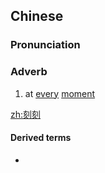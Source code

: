 ==Chinese==
{{zh-forms}}

===Pronunciation===
{{zh-pron
|m=kèkè
|c=hak1 hak1
|cat=adv
}}

===Adverb===
{{zh-adv}}

# at [[every]] [[moment]]

[[zh:刻刻]]

====Derived terms====
* {{zh-l|時時刻刻}}